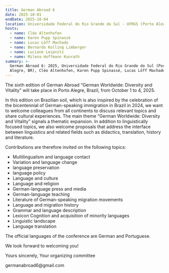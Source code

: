 ```yaml
---
title: German Abroad 6
date: 2025-10-01
endDate: 2025-10-04
location: Universidade Federal do Rio Grande do Sul - UFRGS (Porto Alegre, Brasilien)
hosts:
  - name: Cléo Altenhofen
  - name: Karen Pupp Spinassé
  - name: Lucas Löff Machado
  - name: Bernardo Kolling Limberger
  - name: Luciane Leipnitz
  - name: Milena Hoffmann Kunrath
summary: >-
  German Abroad 6: 2025, Universidade Federal do Rio Grande do Sul (Porto
  Alegre, BR), Cléo Altenhofen, Karen Pupp Spinassé, Lucas Löff Machado
---
```

The sixth edition of German Abroad “German Worldwide: Diversity and Vitality” will take place in Porto Alegre, Brazil, from October 1 to 4, 2025.

In this edition on Brazilian soil, which is also inspired by the celebration of the bicentennial of German-speaking immigration in Brazil in 2024, we want to welcome colleagues from all continents to discuss relevant topics and share cultural experiences. The main theme “German Worldwide: Diversity and Vitality” signals a thematic expansion. In addition to linguistically focused topics, we also welcome proposals that address the interface between linguistics and related fields such as didactics, translation, history and literature.

Contributions are therefore invited on the following topics:

* Multilingualism and language contact
* Variation and language change
* language preservation
* language policy
* Language and culture
* Language and religion
* German-language press and media
* German-language teaching
* Literature of German-speaking migration movements
* Language and migration history
* Grammar and language description
* Lexicon Cognition and acquisition of minority languages
* Linguistic landscape
* Language translation

The official languages of the conference are German and Portuguese.

We look forward to welcoming you!

Yours sincerely, Your organizing committee

germanabroad6\@gmail.com&#x20;

